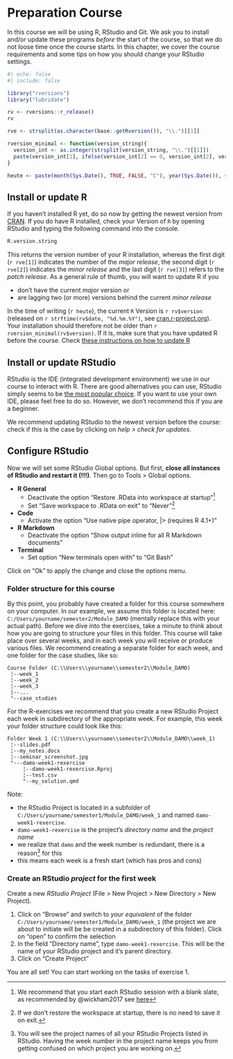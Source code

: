 # Preparation Course {#w0-preparation}

In this course we will be using R, RStudio and Git. We ask you to install and/or update these programs *before* the start of the course, so that we do not loose time once the course starts. In this chapter, we cover the course requirements and some tips on how you should change your RStudio settings. 

```r
#| echo: false
#| include: false

library("rversions")
library("lubridate")

rv <- rversions::r_release()
rv

rve <- strsplit(as.character(base::getRversion()), "\\.")[[1]]

rversion_minimal <- function(version_string){
  version_int <- as.integer(strsplit(version_string, "\\.")[[1]])
  paste(version_int[1], ifelse(version_int[2] == 0, version_int[2], version_int[2]-1), 0,sep = ".")
}

heute <- paste(month(Sys.Date(), TRUE, FALSE, "C"), year(Sys.Date()), sep = ", ")
```

## Install or update R

If you haven't installed R yet, do so now by getting the newest version from [CRAN](https://cran.r-project.org/). If you do have R installed, check your Version of `R` by opening RStudio and typing the following command into the console. 

```r
R.version.string
```

This returns the version number of your R installation, whereas the first digit (``r rve[1]``) indicates the number of the *major release*, the second digit  (``r rve[2]``) indicates the *minor release* and the last digit (``r rve[3]``) refers to the *patch release*. As a general rule of thumb, you will want to update R if you

- don't have the current *major* version or
- are lagging two (or more) versions behind the current *minor release*

In the time of writing (`r heute`), the current `R` Version is `r rv$version` (released on `r strftime(rv$date, "%d.%m.%Y")`, see [cran.r-project.org](https://cran.r-project.org/)). Your installation should therefore not be older than `r rversion_minimal(rv$version)`. If it is, make sure that you have updated R before the course. Check [these instructions on how to update R](https://www.linkedin.com/pulse/3-methods-update-r-rstudio-windows-mac-woratana-ngarmtrakulchol/)

## Install or update RStudio

RStudio is the IDE (integrated development environment) we use in our course to interact with R. There are good alternatives you can use, RStudio simply seems to be [the most popular choice](https://twitter.com/mdancho84/status/1502237075550392323). If you want to use your own IDE, please feel free to do so. However, we don't recommend this if you are a beginner.

We recommend updating RStudio to the newest version before the course: check if this is the case by clicking on *help > check for updates*. 

## Configure RStudio{#configure-rstudio}

Now we will set some RStudio Global options. But first, **close all instances of RStudio and restart it (!!!)**. Then go to Tools > Global options. 

- **R General**
  - Deactivate the option "Restore .RData into workspace at startup"[^restore]
  - Set "Save workspace to .RData on exit " to "Never"[^saveworkspace]
- **Code**
  - Activate the option "Use native pipe operator, |> (requires R 4.1+)"
- **R Markdown**
  - Deactivate the option "Show output inline for all R Markdown documents"
- **Terminal**
  - Set option "New terminals open with" to "Git Bash" 
  
Click on "Ok" to apply the change and close the options menu.

[^restore]: We recommend that you start each RStudio session with a blank slate, as recommended by @wickham2017 see [here](https://r4ds.had.co.nz/workflow-projects.html)
[^saveworkspace]: If we don't restore the workspace at startup, there is no need to save it on exit.

### Folder structure for this course {#folder-structure}

By this point, you probably have created a folder for this course somewhere on your computer. In our example, we assume this folder is located here: `C:/Users/yourname/semester2/Module_DAMO` (mentally replace this with your actual path). Before we dive into the exercises, take a minute to think about how you are going to structure your files in this folder. This course will take place over several weeks, and in each week you will receive or produce various files. We recommend creating a separate folder for each week, and one folder for the case studies, like so:

```
Course Folder (C:\\Users\\yourname\\semester2\\Module_DAMO)
 ¦--week_1                                                
 ¦--week_2                                                
 ¦--week_3                                                
 |--...                                                
 °--case_studies 
```

For the R-exercises we recommend that you create a new RStudio Project each week in subdirectory of the appropriate week. For example, this week your folder structure could look like this: 

```
Folder Week 1 (C:\\Users\\yourname\\semester2\\Module_DAMO\\week_1)
 ¦--slides.pdf                                                  
 ¦--my_notes.docx                                               
 ¦--seminar_screenshot.jpg                                      
 °---damo-week1-rexercise                                             
     ¦--damo-week1-rexercise.Rproj                                   
     ¦--test.csv                                      
     °--my_solution.qmd   
```

Note: 

- the RStudio Project is located in a subfolder of `C:/Users/yourname/semester1/Module_DAMO/week_1` and named `damo-week1-rexercise`.
- `damo-week1-rexercise` is the project's *directory name* and the *project name*
- we realize that `damo` and the week number is redundant, there is a reason[^redundancy] for this
- this means each week is a fresh start (which has pros and cons)

[^redundancy]: You will see the project names of all your RStudio Projects listed in RStudio. Having the week number in the project name keeps you from getting confused on which project you are working on.

### Create an RStudio *project* for the first week

Create a new *RStudio Project* (File > New Project > New Directory > New Project). 

1. Click on "Browse" and switch to *your equivalent* of the folder `C:/Users/yourname/semester1/Module_DAMO/week_1` (the project we are about to initiate will be be created in a subdirectory of this folder). Click on "open" to confirm the selection
2. In the field "Directory name", type `damo-week1-rexercise`. This will be the name of your RStudio project and it's parent directory.
3. Click on "Create Project"

You are all set! You can start working on the tasks of exercise 1.